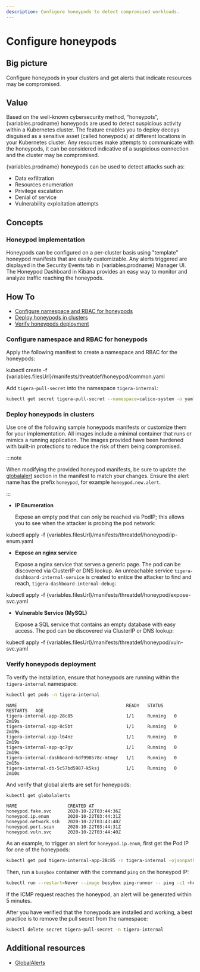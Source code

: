 ```yaml
---
description: Configure honeypods to detect compromised workloads.
---
```



# Configure honeypods

## Big picture

Configure honeypods in your clusters and get alerts that indicate resources may be compromised.

## Value

Based on the well-known cybersecurity method, “honeypots”, {variables.prodname} honeypods are used to detect suspicious activity within a Kubernetes cluster. The feature enables you to deploy decoys disguised as a sensitive asset (called honeypods) at different locations in your Kubernetes cluster. Any resources make attempts to communicate with the honeypods, it can be considered indicative of a suspicious connection and the cluster may be compromised.

{variables.prodname} honeypods can be used to detect attacks such as:

- Data exfiltration
- Resources enumeration
- Privilege escalation
- Denial of service
- Vulnerability exploitation attempts

## Concepts

### Honeypod implementation

Honeypods can be configured on a per-cluster basis using "template" honeypod manifests that are easily customizable. Any alerts triggered are displayed in the Security Events tab in {variables.prodname} Manager UI. The Honeypod Dashboard in Kibana provides an easy way to monitor and analyze traffic reaching the honeypods.

## How To

- [Configure namespace and RBAC for honeypods](#configure-namespace-and-rbac-for-honeypods)
- [Deploy honeypods in clusters](#deploy-honeypods-in-clusters)
- [Verify honeypods deployment](#verify-honeypods-deployment)

### Configure namespace and RBAC for honeypods

Apply the following manifest to create a namespace and RBAC for the honeypods:

<CodeBlock language='bash'>
kubectl create -f {variables.filesUrl}/manifests/threatdef/honeypod/common.yaml
</CodeBlock>

Add `tigera-pull-secret` into the namespace `tigera-internal`:

```bash
kubectl get secret tigera-pull-secret --namespace=calico-system -o yaml | sed 's/namespace: .*/namespace: tigera-internal/' | kubectl apply -f -
```

### Deploy honeypods in clusters

Use one of the following sample honeypods manifests or customize them for your implementation. All images include a minimal container that runs or mimics a running application. The images provided have been hardened with built-in protections to reduce the risk of them being compromised.

:::note

When modifying the provided honeypod manifests, be sure to update the [globalalert](../reference/resources/globalalert.mdx) section in the manifest to match your changes. Ensure the alert name has the prefix `honeypod`, for example `honeypod.new.alert`.

:::

- **IP Enumeration**

  Expose an empty pod that can only be reached via PodIP; this allows you to see when the attacker is probing the pod network:

<CodeBlock language='bash'>
kubectl apply -f {variables.filesUrl}/manifests/threatdef/honeypod/ip-enum.yaml
</CodeBlock>

- **Expose an nginx service**

  Expose a nginx service that serves a generic page. The pod can be discovered via ClusterIP or DNS lookup. An unreachable service `tigera-dashboard-internal-service` is created to entice the attacker to find and reach, `tigera-dashboard-internal-debug`:

<CodeBlock language='bash'>
kubectl apply -f {variables.filesUrl}/manifests/threatdef/honeypod/expose-svc.yaml
</CodeBlock>

- **Vulnerable Service (MySQL)**

  Expose a SQL service that contains an empty database with easy access. The pod can be discovered via ClusterIP or DNS lookup:

<CodeBlock language='bash'>
kubectl apply -f {variables.filesUrl}/manifests/threatdef/honeypod/vuln-svc.yaml
</CodeBlock>

### Verify honeypods deployment

To verify the installation, ensure that honeypods are running within the `tigera-internal` namespace:

```bash
kubectl get pods -n tigera-internal
```

```shell
NAME                                         READY   STATUS    RESTARTS   AGE
tigera-internal-app-28c85                    1/1     Running   0          2m19s
tigera-internal-app-8c5bt                    1/1     Running   0          2m19s
tigera-internal-app-l64nz                    1/1     Running   0          2m19s
tigera-internal-app-qc7gv                    1/1     Running   0          2m19s
tigera-internal-dashboard-6df998578c-mtmqr   1/1     Running   0          2m15s
tigera-internal-db-5c57bd5987-k5ksj          1/1     Running   0          2m10s
```

And verify that global alerts are set for honeypods:

```bash
kubectl get globalalerts
```

```shell
NAME                   CREATED AT
honeypod.fake.svc      2020-10-22T03:44:36Z
honeypod.ip.enum       2020-10-22T03:44:31Z
honeypod.network.ssh   2020-10-22T03:43:40Z
honeypod.port.scan     2020-10-22T03:44:31Z
honeypod.vuln.svc      2020-10-22T03:44:40Z
```

As an example, to trigger an alert for `honeypod.ip.enum`, first get the Pod IP for one of the honeypods:

```bash
kubectl get pod tigera-internal-app-28c85 -n tigera-internal -ojsonpath='{.status.podIP}'
```

Then, run a `busybox` container with the command `ping` on the honeypod IP:

```bash
kubectl run --restart=Never --image busybox ping-runner -- ping -c1 <honeypod IP>
```

If the ICMP request reaches the honeypod, an alert will be generated within 5 minutes.

After you have verified that the honeypods are installed and working, a best practice is to remove the pull secret from the namespace:

```bash
kubectl delete secret tigera-pull-secret -n tigera-internal
```

## Additional resources

- [GlobalAlerts](../reference/resources/globalalert.mdx)

